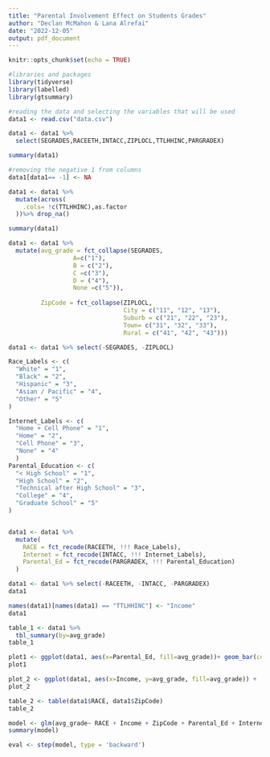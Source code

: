 ```yaml
---
title: "Parental Involvement Effect on Students Grades"
author: "Declan McMahon & Lana Alrefai"
date: "2022-12-05"
output: pdf_document
---
```


```r
knitr::opts_chunk$set(echo = TRUE)
```


```r
#libraries and packages
library(tidyverse)
library(labelled)
library(gtsummary)
```

```r
#reading the data and selecting the variables that will be used
data1 <- read.csv("data.csv")

data1 <- data1 %>%
  select(SEGRADES,RACEETH,INTACC,ZIPLOCL,TTLHHINC,PARGRADEX)

summary(data1)
```

```r
#removing the negative 1 from columns
data1[data1== -1] <- NA
```

```r
data1 <- data1 %>%
  mutate(across(
    .cols= !c(TTLHHINC),as.factor
  ))%>% drop_na()

summary(data1)
```

```r
data1 <- data1 %>%
  mutate(avg_grade = fct_collapse(SEGRADES,
                  A=c("1"),
                  B = c("2"),
                  C =c("3"),
                  D = ("4"),
                  None =c("5")),
  
         ZipCode = fct_collapse(ZIPLOCL, 
                                City = c("11", "12", "13"),
                                Suburb = c("21", "22", "23"),
                                Town= c("31", "32", "33"),
                                Rural = c("41", "42", "43")))

```

```r
data1 <- data1 %>% select(-SEGRADES, -ZIPLOCL)
``` 

```r
Race_Labels <- c(
  "White" = "1",
  "Black" = "2",
  "Hispanic" = "3",
  "Asian / Pacific" = "4",
  "Other" = "5"
)

Internet_Labels <- c(
  "Home + Cell Phone" = "1",
  "Home" = "2",
  "Cell Phone" = "3",
  "None" = "4"
  )
Parental_Education <- c(
  "< High School" = "1",
  "High School" = "2",
  "Technical after High School" = "3",
  "College" = "4",
  "Graduate School" = "5"
)


data1 <- data1 %>%
  mutate(
    RACE = fct_recode(RACEETH, !!! Race_Labels),
    Internet = fct_recode(INTACC, !!! Internet_Labels),
    Parental_Ed = fct_recode(PARGRADEX, !!! Parental_Education)
  )

```


```r
data1 <- data1 %>% select(-RACEETH, -INTACC, -PARGRADEX)
data1

names(data1)[names(data1) == "TTLHHINC"] <- "Income"
data1
```

```r
table_1 <- data1 %>%
  tbl_summary(by=avg_grade)
table_1
```

```r
plot1 <- ggplot(data1, aes(x=Parental_Ed, fill=avg_grade))+ geom_bar(color="black",width = 0.5, position = "fill") + scale_fill_brewer(palette="RdPu") + theme_minimal() + geom_text(aes(label = scales::percent(..count../tapply(..count.., ..x.. ,sum)[..x..])),position = position_fill(vjust = 0.5), stat = "count",size=2.5) + coord_flip() + ggtitle("Average Grade by Parental Education")
plot1
```

```r
plot_2 <- ggplot(data1, aes(x=Income, y=avg_grade, fill=avg_grade)) +  geom_boxplot() + theme_minimal() + scale_fill_brewer(palette = "Set2") + ggtitle("Income by Average Grade")
plot_2
```

```r
table_2 <- table(data1$RACE, data1$ZipCode)
table_2


```

```r
model <- glm(avg_grade~ RACE + Income + ZipCode + Parental_Ed + Internet, data=data1, family=binomial(link="logit"))
summary(model)
```

```r
eval <- step(model, type = 'backward')
```

